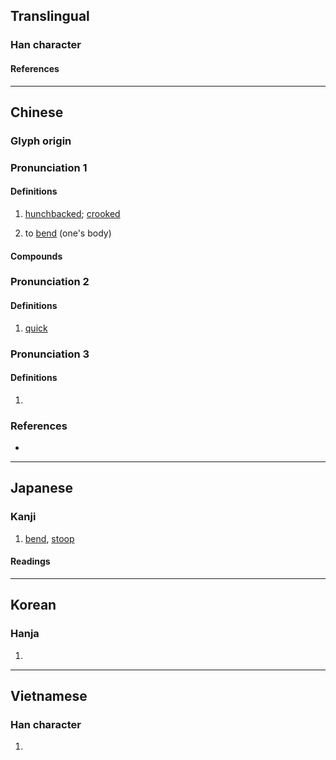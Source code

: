{{also|偻}}
{{character info/new}}
==Translingual==

===Han character===
{{Han char|rn=9|rad=人|as=11|sn=13|four=25244|canj=OLLV|ids=⿰亻婁}}

====References====
{{Han ref|kx=0115.170|dkj=01045|dj=0246.050|hdz=10210.180|uh=50C2}}

----

==Chinese==
{{zh-forms|s=偻}}

===Glyph origin===
{{Han etym}}

===Pronunciation 1===
{{zh-pron
|m=僂
|c=leoi5,lau4
|mc=1+3
|oc=1+2
|cat=a,v
}}

====Definitions====
{{zh-hanzi}}

# [[hunchbacked]]; [[crooked]]
# {{lb|zh|literary}} to [[bend]] (one's body)

====Compounds====
{{zh-der|上僂|佝僂|佝僂病|傴僂|僂人|僂儸|僂指|僂行|垂白上僂|痀僂|踽僂}}

===Pronunciation 2===
{{zh-pron
|m=lǚ
|mc=2
|oc=3
|cat=a
}}

====Definitions====
{{zh-hanzi}}

# {{lb|zh|literary}} [[quick]]

===Pronunciation 3===
{{zh-pron
|m=liǔ
|cat=
}}

====Definitions====
{{zh-hanzi}}

# {{zh-only|僂翣}}

===References===
* {{R:yue:Hanzi}}

----

==Japanese==

===Kanji===
{{ja-kanji|grade=|rs=人11}}

# [[bend]], [[stoop]]

====Readings====
{{ja-readings
|goon=る
|kanon=る, ろう
|kun=かが-む
}}

----

==Korean==

===Hanja===
{{ko-hanja|루}}

# {{rfdef|ko|sort=人11}}

----

==Vietnamese==

===Han character===
{{vi-readings|reading=[[lũ]]|rs=人11}}

# {{rfdef|vi|sort=人11}}